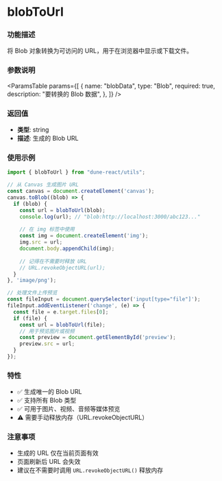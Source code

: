 
<Meta title="Utils/utils-canvas/blobToUrl(Blob转URL)" />

# blobToUrl

### 功能描述

将 Blob 对象转换为可访问的 URL，用于在浏览器中显示或下载文件。

### 参数说明

<ParamsTable
  params={[
    {
      name: "blobData",
      type: "Blob",
      required: true,
      description: "要转换的 Blob 数据",
    },
  ]}
/>

### 返回值

- **类型**: string
- **描述**: 生成的 Blob URL

### 使用示例

```typescript
import { blobToUrl } from "dune-react/utils";

// 从 Canvas 生成图片 URL
const canvas = document.createElement('canvas');
canvas.toBlob((blob) => {
  if (blob) {
    const url = blobToUrl(blob);
    console.log(url); // "blob:http://localhost:3000/abc123..."
    
    // 在 img 标签中使用
    const img = document.createElement('img');
    img.src = url;
    document.body.appendChild(img);
    
    // 记得在不需要时释放 URL
    // URL.revokeObjectURL(url);
  }
}, 'image/png');

// 处理文件上传预览
const fileInput = document.querySelector('input[type="file"]');
fileInput.addEventListener('change', (e) => {
  const file = e.target.files[0];
  if (file) {
    const url = blobToUrl(file);
    // 用于预览图片或视频
    const preview = document.getElementById('preview');
    preview.src = url;
  }
});
```

### 特性

- ✅ 生成唯一的 Blob URL
- ✅ 支持所有 Blob 类型
- ✅ 可用于图片、视频、音频等媒体预览
- ⚠️ 需要手动释放内存（URL.revokeObjectURL）

### 注意事项

- 生成的 URL 仅在当前页面有效
- 页面刷新后 URL 会失效
- 建议在不需要时调用 `URL.revokeObjectURL()` 释放内存
